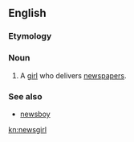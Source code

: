 ==English==

===Etymology===
{{compound|news|girl|lang=en}}

===Noun===
{{en-noun}}

# A [[girl]] who delivers [[newspapers]].

===See also===
* [[newsboy]]

[[kn:newsgirl]]